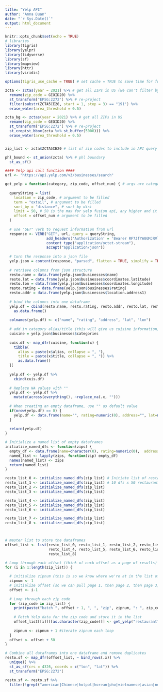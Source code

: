 ```yaml
---
title: "Yelp API"
author: "Anna Duan"
date: "`r Sys.Date()`"
output: html_document
---
```


```r
knitr::opts_chunk$set(echo = TRUE)
# libraries 
library(tigris)
library(yelpr)
library(tidyverse)
library(sf)
library(mapview)
library(httr)
library(viridis)
```
```r
options(tigris_use_cache = TRUE) # set cache = TRUE to save time for future calls

zcta <- zctas(year = 2021) %>% # get all ZIPs in US (we can't filter by state unfortunately)
  rename(zip_code = GEOID20) %>% 
  st_transform("EPSG:2272") %>% # re-project
  filter(substr(ZCTA5CE20, start = 1, stop = 3) == "191") %>%
  erase_water(area_threshold = 0.5)

zcta_bg <- zctas(year = 2021) %>% # get all ZIPs in US
  rename(zip_code = GEOID20) %>% 
  st_transform("EPSG:2272") %>% # re-project
  st_crop(st_bbox(zcta %>% st_buffer(5000))) %>%
  erase_water(area_threshold = 0.5)


zip_list <- zcta$ZCTA5CE20 # list of zip codes to include in API query

phl_bound <- st_union(zcta) %>% # phl boundary
  st_as_sf()
```

```r
#### Yelp api call function ####
url <- "https://api.yelp.com/v3/businesses/search"

get_yelp = function(category, zip_code, offset_num) { # args are category of business, zipcode, and number to offset by
  
  queryString = list(
    location = zip_code, # argument to be filled
    term = "oxtail", # argument to be filled
    sort_by = "distance", # sort by dist
    limit = 50, # 50 is the max for yelp fusion api, any higher and it won't work
    offset = offset_num # argument to be filled
  )
  
  # use "GET" verb to request information from url
  response <- VERB("GET", url, query = queryString, 
                   add_headers('Authorization' = 'Bearer RF7JfYA8GMJRVlASJCtsrJvLMhE8nbKDjkQ8B_7ZYUPWforzJV1mNDb6ibRWJfMUu_RHFG-NxCF1QHeasyOxlpid7ZbQ1tQBcACDZBWE2rLYKDhWD8Kxps0SZJJCZXYx'), 
                   content_type("application/octet-stream"), 
                   accept("application/json"))
  
  # turn the response into a json file
  yelp.json = content(response, "parsed", flatten = TRUE, simplify = TRUE)
  
  # retrieve columns from json structure
  resto.name = data.frame(yelp.json$businesses$name)
  resto.lat = data.frame(yelp.json$businesses$coordinates.latitude)
  resto.lon = data.frame(yelp.json$businesses$coordinates.longitude)
  resto.rating = data.frame(yelp.json$businesses$rating)
  resto.addr = data.frame(yelp.json$businesses$location.address1)
  
  # bind the columns into one dataframe
  yelp.df = cbind(resto.name, resto.rating, resto.addr, resto.lat, resto.lon)  %>%
    as.data.frame()
  
  colnames(yelp.df) <- c("name", "rating", "address", "lat", "lon")
  
  # add in category alias/title (this will give us cuisine information)
  cuisine = yelp.json$businesses$categories
  
  cuis.df <- map_dfr(cuisine, function(x) {
    tibble(
      alias = paste(x$alias, collapse = ", "),
      title = paste(x$title, collapse = ", ")) %>%
      as.data.frame()
  })
  
  yelp.df <- yelp.df %>%
    cbind(cuis.df)
  
  # Replace NA values with ""
  yelp.df <- yelp.df %>% 
    mutate(across(everything(), ~replace_na(.x, "")))
  
  # When creating an empty dataframe, use "" as default value
  if(nrow(yelp.df) == 0) {
    yelp.df <- data.frame(name="", rating=numeric(0), address="", lat=numeric(0), lon=numeric(0), alias = "", title = "", stringsAsFactors=FALSE)
  }
  
  return(yelp.df)
}
```

```r
# Initialize a named list of empty dataframes
initialize_named_dfs <- function(zips) { 
  empty_df <- data.frame(name=character(0), rating=numeric(0),  address=character(0), lat=numeric(0), lon=numeric(0))
  named_list <- lapply(zips, function(zip) empty_df)
  names(named_list) <- zips
  return(named_list)
}

resto_list_0 <- initialize_named_dfs(zip_list) # Initiate list of restaurant dataframes for each offset (since the query limit is 50, offset = 1 would return 51-100)
resto_list_1 <- initialize_named_dfs(zip_list) # 10 dfs x 50 restaurants each = a 500 restaurant sample per zip code
resto_list_2 <- initialize_named_dfs(zip_list)
resto_list_3 <- initialize_named_dfs(zip_list)

resto_list_4 <- initialize_named_dfs(zip_list)
resto_list_5 <- initialize_named_dfs(zip_list)
resto_list_6 <- initialize_named_dfs(zip_list)

resto_list_7 <- initialize_named_dfs(zip_list)
resto_list_8 <- initialize_named_dfs(zip_list)



# master list to store the dataframes
offset_list <- list(resto_list_0, resto_list_1, resto_list_2, resto_list_3,
                    resto_list_4, resto_list_5, resto_list_6, resto_list_7,
                    resto_list_8)

# Loop through each offset (think of each offset as a page of results)
for (i in 1:length(zip_list)) {
  
  # initialize zipnum (this is so we know where we're at in the list of zips)
  zipnum <- 1
  # initialize offset (so we can pull page 1, then page 2, then page 3, etc)
  offset <- i-1
  
  # Loop through each zip code
  for (zip_code in zip_list) {
    print(paste("batch ", offset + 1, ", ", "zip", zipnum, ": ", zip_code, sep = ""))
    
    # Fetch Yelp data for the zip code and store it in the list
    offset_list[[i]][[as.character(zip_code)]] <- get_yelp("restaurant", as.character(zip_code), offset)
    
    zipnum <- zipnum + 1 #iterate zipnum each loop
  }
  offset <- offset + 50
}
```

```r
# Combine all dataframes into one dataframe and remove duplicates
resto.sf <- map_dfr(offset_list, ~ bind_rows(.x)) %>%
  unique() %>%
  st_as_sf(crs = 4326, coords = c("lon", "lat")) %>% 
  st_transform("EPSG:2272")

resto.sf <- resto.sf %>%
  filter(!grepl("american|Chinese|hotpot|korean|pho|vietnamese|asian|noodles|steakhouse|indian|sushi|taiwanese|shanghainese|italian|dimsum|british|cambodian", alias, ignore.case = TRUE))

```

```r
```